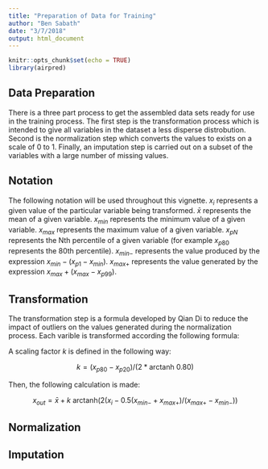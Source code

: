 ```yaml
---
title: "Preparation of Data for Training"
author: "Ben Sabath"
date: "3/7/2018"
output: html_document
---
```


```r
knitr::opts_chunk$set(echo = TRUE)
library(airpred)
```



## Data Preparation

There is a three part process to get the assembled data sets ready for use in the training process. The first step is the transformation process which is intended to give all variables in the dataset a less disperse distrobution. Second is the normalization step which converts the values to exists on a scale of 0 to 1. Finally, an imputation step is carried out on a subset of the variables with a large number of missing values.

## Notation

The following notation will be used throughout this vignette. $x_i$ represents a given value of the particular variable being transformed. $\bar{x}$ represents the mean of a given variable. $x_{min}$ represents the minimum value of a given variable. $x_{max}$ represents the maximum value of a given variable. $x_{pN}$ represents the Nth percentile of a given variable (for example $x_{p80}$ represents the 80th percentile). $x_{min-}$ represents the value produced by the expression $x_{min} - (x_{p1} - x_{min})$. $x_{max+}$ represents the value generated by the expression $x_{max} + (x_{max} - x_{p99})$.

## Transformation
The transformation step is a formula developed by Qian Di to reduce the impact of outliers on the values generated during the normalization process. Each varible is transformed according the following formula:

A scaling factor $k$ is defined in the following way:

$$
k = (x_{p80} - x_{p20})/(2*\text{arctanh }{0.80})
$$

Then, the following calculation is made:

$$
x_{out} = \bar{x} + k\text{ arctanh}(2(x_i - 0.5(x_{min-} + x_{max+})/(x_{max+} - x_{min-}))
$$

## Normalization

## Imputation
